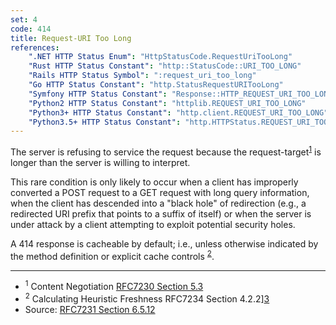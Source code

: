 ```yaml
---
set: 4
code: 414
title: Request-URI Too Long
references:
    ".NET HTTP Status Enum": "HttpStatusCode.RequestUriTooLong"
    "Rust HTTP Status Constant": "http::StatusCode::URI_TOO_LONG"
    "Rails HTTP Status Symbol": ":request_uri_too_long"
    "Go HTTP Status Constant": "http.StatusRequestURITooLong"
    "Symfony HTTP Status Constant": "Response::HTTP_REQUEST_URI_TOO_LONG"
    "Python2 HTTP Status Constant": "httplib.REQUEST_URI_TOO_LONG"
    "Python3+ HTTP Status Constant": "http.client.REQUEST_URI_TOO_LONG"
    "Python3.5+ HTTP Status Constant": "http.HTTPStatus.REQUEST_URI_TOO_LONG"
---
```


<CodeTitle code={code} title={title} />

The server is refusing to service the request because the request-target<sup>[1](#ref-1)</sup> is longer than the server is willing to interpret.

This rare condition is only likely to occur when a client has improperly converted a POST request to a GET request with long query information, when the client has descended into a "black hole" of redirection (e.g., a redirected URI prefix that points to a suffix of itself) or when the server is under attack by a client attempting to exploit potential security holes.

A 414 response is cacheable by default; i.e., unless otherwise indicated by the method definition or explicit cache controls <sup>[2](#ref-2)</sup>.

---

* <span id="ref-1"><sup>1</sup> Content Negotiation [RFC7230 Section 5.3][2]</span>
* <span id="ref-2"><sup>2</sup> Calculating Heuristic Freshness RFC7234 Section 4.2.2][3]</span>
* Source: [RFC7231 Section 6.5.12][1]

[1]: <https://tools.ietf.org/html/rfc7231#section-6.5.12>
[2]: <https://tools.ietf.org/html/rfc7231#section-5.3>
[3]: <https://tools.ietf.org/html/rfc7234#section-4.2.2>
